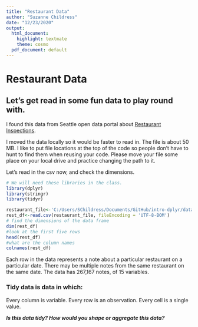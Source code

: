 ```yaml
---
title: "Restaurant Data"
author: "Suzanne Childress"
date: "12/23/2020"
output:
  html_document:
    highlight: textmate
    theme: cosmo
  pdf_document: default
---
```



# Restaurant Data
## Let's get read in some fun data to play round with.
I found this data from Seattle open data portal about [Restaurant Inspections](https://gis-kingcounty.opendata.arcgis.com/datasets/9b1f71cb62c040ad9537e3c7e8578ed5_857/data?geometry=-127.218%2C46.233%2C-116.386%2C48.828).

I moved the data locally so it would be faster to read in. The file is about 50 MB.
I like to put file locations at the top of the code so people don't have to hunt to find them when
reusing your code. Please move your file some place on your local drive and practice changing the path to it.

Let's read in the csv now, and check the dimensions.



```r
# We will need these libraries in the class.
library(dplyr)
library(stringr)
library(tidyr)

restaurant_file<-'C:/Users/SChildress/Documents/GitHub/intro-dplyr/data/king_county_restaurant_inspections.csv'
rest_df<-read.csv(restaurant_file, fileEncoding = 'UTF-8-BOM')
# find the dimensions of the data frame
dim(rest_df)
#look at the first five rows
head(rest_df)
#what are the column names
colnames(rest_df)

```


Each row in the data represents a note about a particular restaurant on a particular date.
There may be multiple notes from the same restaurant on the same date. The data has 267,167 notes, of 15 variables.

### Tidy data is data in which:

Every column is variable.
Every row is an observation.
Every cell is a single value.


***Is this data tidy? How would you shape or aggregate this data?***




